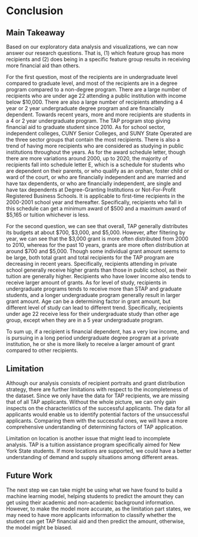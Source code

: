 # Conclusion

## Main Takeaway
Based on our exploratory data analysis and visualizations, we can now answer our research questions. That is, (1) which feature group has more recipients and (2) does being in a specific feature group results in receiving more financial aid than others.

For the first question, most of the recipients are in undergraduate level compared to graduate level, and most of the recipients are in a degree program compared to a non-degree program. There are a large number of recipients who are under age 22 attending a public institution with income below \$10,000. There are also a large number of recipients attending a 4 year or 2 year undergraduate degree program and are financially dependent. Towards recent years, more and more recipients are students in a 4 or 2 year undergraduate program. The TAP program stop giving financial aid to graduate student since 2010. As for school sector, independent colleges, CUNY Senior Colleges, and SUNY State Operated are the three sector groups that contain the most recipients. There is also a trend of having more recipients who are considered as studying in public institutions throughout the years. As for the award schedule letter, though there are more variations around 2000, up to 2020, the majority of recipients fall into schedule letter E, which is a schedule for students who are dependent on their parents, or who qualify as an orphan, foster child or ward of the court, or who are financially independent and are married and have tax dependents, or who are financially independent, are single and have tax dependents at Degree-Granting Institutions or Not-For-Profit Registered Business Schools. It is applicable to first-time recipients in the 2000-2001 school year and thereafter. Specifically, recipients who fall in this schedule can get a minimum award of \$500 and a maximum award of \$5,165 or tuition whichever is less. 

For the second question, we can see that overall, TAP generally distributes its budgets at about \$700, \$3,000, and \$5,000. However, after filtering by year, we can see that the \$3,000 grant is more often distributed from 2000 to 2010, whereas for the past 10 years, grants are more often distribution at around \$700 and \$5,000. Though some individual grant amount seems to be large, both total grant and total recipients for the TAP program are decreasing in recent years. Specifically, recipients attending in private school generally receive higher grants than those in public school, as their tuition are generally higher. Recipients who have lower income also tends to receive larger amount of grants. As for level of study, recipients in undergraduate programs tends to receive more than STAP and graduate students, and a longer undergraduate program generally result in larger grant amount. Age can be a determining factor in grant amount, but different level of study can lead to different trend. Specifically, recipients under age 22 receive less for their undergraduate study than other age group, except when they are in a 5 year undergraduate program. 

To sum up, if a recipient is financial dependent, has a very low income, and is pursuing in a long period undergraduate degree program at a private institution, he or she is more likely to receive a larger amount of grant compared to other recipients.

## Limitation
Although our analysis consists of recipient portraits and grant distribution strategy, there are further limitations with respect to the incompleteness of the dataset. Since we only have the data for TAP recipients, we are missing that of all TAP applicants. Without the whole picture, we can only gain inspects on the characteristics of the successful applicants. The data for all applicants would enable us to identify potential factors of the unsuccessful applicants. Comparing them with the successful ones, we will have a more comprehensive understanding of determining factors of TAP application.

Limitation on location is another issue that might lead to incomplete analysis. TAP is a tuition assistance program specifically aimed for New York State students. If more locations are supported, we could have a better understanding of demand and supply situations among different areas.

## Future Work
The next step we can take might be using what we have found to build a machine learning model, helping students to predict the amount they can get using their academic and non-academic background information. However, to make the model more accurate, as the limitation part states, we may need to have more applicants information to classify whether the student can get TAP financial aid and then predict the amount, otherwise, the model might be biased. 